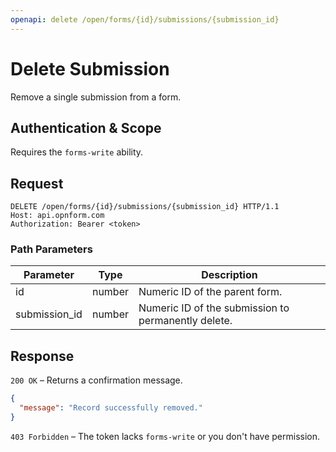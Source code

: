 ```yaml
---
openapi: delete /open/forms/{id}/submissions/{submission_id}
---
```


# Delete Submission

Remove a single submission from a form.

## Authentication & Scope

Requires the `forms-write` ability.

## Request

```http
DELETE /open/forms/{id}/submissions/{submission_id} HTTP/1.1
Host: api.opnform.com
Authorization: Bearer <token>
```

### Path Parameters

| Parameter     | Type   | Description                                  |
|---------------|--------|----------------------------------------------|
| id            | number | Numeric ID of the parent form.               |
| submission_id | number | Numeric ID of the submission to permanently delete. |

## Response

`200 OK` – Returns a confirmation message.

```json
{
  "message": "Record successfully removed."
}
```

`403 Forbidden` – The token lacks `forms-write` or you don't have permission.